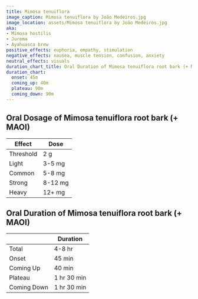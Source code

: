 ```yaml
---
title: Mimosa tenuiflora
image_caption: Mimosa tenuiflora by João Medeiros.jpg
image_location: assets/Mimosa tenuiflora by João Medeiros.jpg
aka:
- Mimosa hostilis
- Jurema
- Ayahuasca brew
positive_effects: euphoria, empathy, stimulation
negative_effects: nausea, muscle tension, confusion, anxiety
neutral_effects: visuals
duration_chart_title: Oral Duration of Mimosa tenuiflora root bark (+ MAOI)
duration_chart:
  onset: 45m
  coming_up: 40m
  plateau: 90m
  coming_down: 90m
---
```


## Oral Dosage of Mimosa tenuiflora root bark (+ MAOI)
| Effect | Dose |
| --- | --- |
| Threshold | 2 g |
| Light | 3-5 mg |
| Common | 5-8 mg |
| Strong | 8-12 mg |
| Heavy | 12+ mg |

## Oral Duration of Mimosa tenuiflora root bark (+ MAOI)
| | Duration |
| --- | --- |
| Total | 4-8 hr |
| Onset | 45 min |
| Coming Up | 40 min |
| Plateau | 1 hr 30 min |
| Coming Down | 1 hr 30 min |

